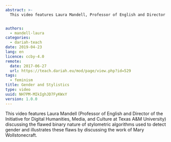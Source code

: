 ```yaml
---
abstract: >-
  This video features Laura Mandell, Professor of English and Director of the Initiative for Digital Humanities, Media, and Culture at Texas A&M University, discussing the flawed binary nature of stylometric algorithms used to detect gender and illustrates these flaws by discussing the work of Mary Wollstonecraft.


authors:
  - mandell-laura
categories:
  - dariah-teach
date: 2019-04-23
lang: en
licence: ccby-4.0
remote:
  date: 2017-06-27
  url: https://teach.dariah.eu/mod/page/view.php?id=529
tags:
  - feminism
title: Gender and Stylistics
type: video
uuid: NH7PM-MIkIghJD7FyKWxY
version: 1.0.0
---
```


This video features Laura Mandell (Professor of English and Director of the Initiative for Digital Humanities, Media, and Culture at Texas A\&M University) discussing the flawed binary nature of stylometric algorithms used to detect gender and illustrates these flaws by discussing the work of Mary Wollstonecraft.

<VideoCard
  title="DH in Practice"
  subtitle="Gender and Stylistics"
  id="j1_ANz7FH4w"
  image="/assets/images/cms/resources/gender-and-stylistics/laura-mandell.jpg"
/>
